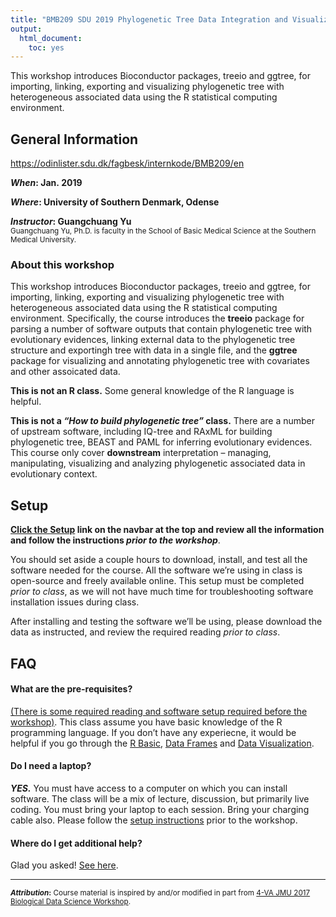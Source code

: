```yaml
---
title: "BMB209 SDU 2019 Phylogenetic Tree Data Integration and Visualization Workshop"
output: 
  html_document:
    toc: yes
---
```


This workshop introduces Bioconductor packages, treeio and ggtree, for importing, linking, exporting and visualizing phylogenetic tree with heterogeneous associated data using the R statistical computing environment. 


## General Information

<https://odinlister.sdu.dk/fagbesk/internkode/BMB209/en>

**_When_: Jan. 2019**

**_Where_: University of Southern Denmark, Odense**  



**_Instructor_: Guangchuang Yu**&nbsp;
<a href="mailto:guangchuangyu@gmail.com" target="_blank"><i class="fa fa-envelope"></i></a>
<a href="http://portal.smu.edu.cn/jcyxy/info/1084/2203.htm" target="_blank"><i class="fa fa-university"></i></a>
<a href="https://twitter.com/guangchuangyu" target="_blank"><i class="fa fa-twitter"></i></a>
<a href="https://github.com/GuangchuangYu/" target="_blank"><i class="fa fa-github"></i></a>
<a href="http://guangchuangyu.github.io" target="_blank"><i class="fa fa-rss"></i></a>  
<small>Guangchuang Yu, Ph.D. is faculty in the School of Basic Medical Science at the Southern Medical University.</small>

### About this workshop 

This workshop introduces Bioconductor packages, treeio and ggtree, for importing, linking, exporting and visualizing phylogenetic tree with heterogeneous associated data using the R statistical computing environment. Specifically, the course introduces the **treeio** package for parsing a number of software outputs that contain phylogenetic tree with evolutionary evidences, linking external data to the phylogenetic tree structure and exportingh tree with data in a single file, and the **ggtree** package for visualizing and annotating phylogenetic tree with covariates and other assoicated data.


**This is not an R class.** Some general knowledge of the R language is helpful.

**This is not a _"How to build phylogenetic tree"_ class.** There are a number of upstream software, including IQ-tree and RAxML for building phylogenetic tree, BEAST and PAML for inferring evolutionary evidences. This course only cover **downstream** interpretation -- managing, manipulating, visualizing and analyzing phylogenetic associated data in evolutionary context. 

## Setup

**[Click the <i class="fa fa-cog"></i> Setup](setup.html) link on the navbar at the top and review all the information and follow the instructions _prior to the workshop_**.

You should set aside a couple hours to download, install, and test all the software needed for the course. All the software we're using in class is open-source and freely available online. This setup must be completed _prior to class_, as we will not have much time for troubleshooting software installation issues during class. 

After installing and testing the software we'll be using, please download the data as instructed, and review the required reading _prior to class_.



## FAQ

#### What are the pre-requisites?

[(There is some required reading and software setup required before the workshop)](setup.html). This class assume you have basic knowledge of the R programming language. If you don't have any experiecne, it would be helpful if you go through the [R Basic](r-basics.html), [Data Frames](r-dataframes.html) and [Data Visualization](r-viz-gapminder.html).


#### Do I need a laptop?

**_YES._** You must have access to a computer on which you can install software. The class will be a mix of lecture, discussion, but primarily live coding. You must bring your laptop to each session. Bring your charging cable also. Please follow the [setup instructions](setup.html) prior to the workshop.

#### Where do I get additional help?

Glad you asked! [See here](help.html).



----

<small>**_Attribution_:** Course material is inspired by and/or modified in part from [4-VA JMU 2017 Biological Data Science Workshop](https://4va.github.io/biodatasci/).</small>